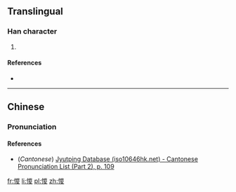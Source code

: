 ==Translingual==

===Han character===
{{Han char|rn=61|rad=心|as=09|sn=12|four=92047|canj=PUCE|ids=⿰忄㚇}}

# {{defn|Han|sort=心09}}

====References====
* {{Han ref|kx=0393.150|dkj=10879|dj=0729.120|hdz=42330.060|uh=60FE|ud=24830|bh=D948|bd=55624}}

----

==Chinese==
{{zh-forms}}

===Pronunciation===
{{zh-pron
|m=zōng
|c=zung1
|mc=
|oc=
|cat=
}}

====References====
* (''Cantonese'') [http://www.iso10646hk.net/jp/document/download.jsp Jyutping Database (iso10646hk.net) - Cantonese Pronunciation List (Part 2), p. 109]

[[fr:惾]]
[[li:惾]]
[[pl:惾]]
[[zh:惾]]